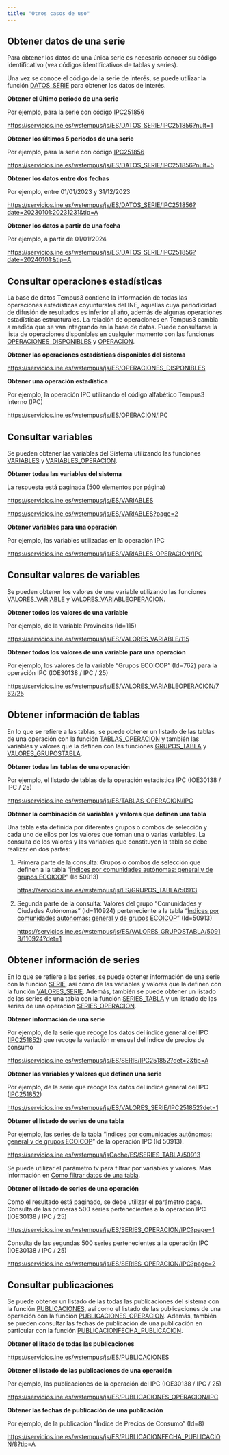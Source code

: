 ```yaml
---
title: "Otros casos de uso"
---
```


## Obtener datos de una serie

Para obtener los datos de una única serie es necesario conocer su código identificativo (vea códigos identificativos de tablas y series).

Una vez se conoce el código de la serie de interés, se puede utilizar la función [DATOS_SERIE](funciones/datos_serie.html) para obtener los datos de interés.

**Obtener el último periodo de una serie**

Por ejemplo, para la serie con código [IPC251856](https://www.ine.es/consul/serie.do?s=IPC251856)

<https://servicios.ine.es/wstempus/js/ES/DATOS_SERIE/IPC251856?nult=1>

**Obtener los últimos 5 periodos de una serie**

Por ejemplo, para la serie con código [IPC251856](https://www.ine.es/consul/serie.do?s=IPC251856)

<https://servicios.ine.es/wstempus/js/ES/DATOS_SERIE/IPC251856?nult=5>

**Obtener los datos entre dos fechas**

Por ejemplo, entre 01/01/2023 y 31/12/2023

<https://servicios.ine.es/wstempus/js/ES/DATOS_SERIE/IPC251856?date=20230101:20231231&tip=A>

**Obtener los datos a partir de una fecha**

Por ejemplo, a partir de 01/01/2024

<https://servicios.ine.es/wstempus/js/ES/DATOS_SERIE/IPC251856?date=20240101:&tip=A>

## Consultar operaciones estadísticas

La base de datos Tempus3 contiene la información de todas las operaciones estadísticas coyunturales del INE, aquellas cuya periodicidad de difusión de resultados es inferior al año, además de algunas operaciones estadísticas estructurales. La relación de operaciones en Tempus3 cambia a medida que se van integrando en la base de datos. Puede consultarse la lista de operaciones disponibles en cualquier momento con las funciones [OPERACIONES_DISPONIBLES](funciones/operaciones_disponibles.html) y [OPERACION](funciones/operacion.html).

**Obtener las operaciones estadísticas disponibles del sistema**

<https://servicios.ine.es/wstempus/js/ES/OPERACIONES_DISPONIBLES>

**Obtener una operación estadística**

Por ejemplo, la operación IPC utilizando el código alfabético Tempus3 interno (IPC)

<https://servicios.ine.es/wstempus/js/ES/OPERACION/IPC>

## Consultar variables

Se pueden obtener las variables del Sistema utilizando las funciones [VARIABLES](funciones/variables.html) y [VARIABLES_OPERACION](funciones/variables_operacion.html).

**Obtener todas las variables del sistema**

La respuesta está paginada (500 elementos por página)

<https://servicios.ine.es/wstempus/js/ES/VARIABLES>

<https://servicios.ine.es/wstempus/js/ES/VARIABLES?page=2>

**Obtener variables para una operación**

Por ejemplo, las variables utilizadas en la operación IPC

<https://servicios.ine.es/wstempus/js/ES/VARIABLES_OPERACION/IPC>

## Consultar valores de variables

Se pueden obtener los valores de una variable utilizando las funciones [VALORES_VARIABLE](funciones/valores_variable.html) y [VALORES_VARIABLEOPERACION](funciones/valores_variableoperacion.html).

**Obtener todos los valores de una variable**

Por ejemplo, de la variable Provincias (Id=115)

<https://servicios.ine.es/wstempus/js/ES/VALORES_VARIABLE/115>

**Obtener todos los valores de una variable para una operación**

Por ejemplo, los valores de la variable “Grupos ECOICOP" (Id=762) para la operación IPC (IOE30138 / IPC / 25)

<https://servicios.ine.es/wstempus/js/ES/VALORES_VARIABLEOPERACION/762/25>

## Obtener información de tablas

En lo que se refiere a las tablas, se puede obtener un listado de las tablas de una operación con la función [TABLAS_OPERACION](funciones/tablas_operacion.html) y también las variables y valores que la definen con las funciones [GRUPOS_TABLA](funciones/grupos_tabla.html) y [VALORES_GRUPOSTABLA](funciones/valores_grupostabla.html).

**Obtener todas las tablas de una operación**

Por ejemplo, el listado de tablas de la operación estadística IPC (IOE30138 / IPC / 25)

<https://servicios.ine.es/wstempus/js/ES/TABLAS_OPERACION/IPC>

**Obtener la combinación de variables y valores que definen una tabla**

Una tabla está definida por diferentes grupos o combos de selección y cada uno de ellos por los valores que toman una o varias variables. La consulta de los valores y las variables que constituyen la tabla se debe realizar en dos partes:

1.  Primera parte de la consulta: Grupos o combos de selección que definen a la tabla "[Índices por comunidades autónomas: general y de grupos ECOICOP](https://www.ine.es/jaxiT3/Tabla.htm?t=50913)" (Id 50913)

    <https://servicios.ine.es/wstempus/js/ES/GRUPOS_TABLA/50913>

2.  Segunda parte de la consulta: Valores del grupo "Comunidades y Ciudades Autónomas" (Id=110924) perteneciente a la tabla "[Índices por comunidades autónomas: general y de grupos ECOICOP](https://www.ine.es/jaxiT3/Tabla.htm?t=50913)" (Id=50913)

    <https://servicios.ine.es/wstempus/js/ES/VALORES_GRUPOSTABLA/50913/110924?det=1>

## Obtener información de series

En lo que se refiere a las series, se puede obtener información de una serie con la función [SERIE](funciones/serie.html), así como de las variables y valores que la definen con la función [VALORES_SERIE](funciones/valores_serie.html). Además, también se puede obtener un listado de las series de una tabla con la función [SERIES_TABLA](funciones/series_tabla.html) y un listado de las series de una operación [SERIES_OPERACION](funciones/series_operacion.html).

**Obtener información de una serie**

Por ejemplo, de la serie que recoge los datos del índice general del IPC ([IPC251852](https://www.ine.es/consul/serie.do?s=IPC251852)) que recoge la variación mensual del Índice de precios de consumo

<https://servicios.ine.es/wstempus/js/ES/SERIE/IPC251852?det=2&tip=A>

**Obtener las variables y valores que definen una serie**

Por ejemplo, de la serie que recoge los datos del índice general del IPC ([IPC251852](https://www.ine.es/consul/serie.do?s=IPC251852))

<https://servicios.ine.es/wstempus/js/ES/VALORES_SERIE/IPC251852?det=1>

**Obtener el listado de series de una tabla**

Por ejemplo, las series de la tabla "[Índices por comunidades autónomas: general y de grupos ECOICOP](https://www.ine.es/jaxiT3/Datos.htm?t=50913)" de la operación IPC (Id 50913).

<https://servicios.ine.es/wstempus/jsCache/ES/SERIES_TABLA/50913>

Se puede utilizar el parámetro tv para filtrar por variables y valores. Más información en [Como filtrar datos de una tabla](obtener_datos_tabla.html#como-filtrar-datos-de-una-tabla).

**Obtener el listado de series de una operación**

Como el resultado está paginado, se debe utilizar el parámetro page. Consulta de las primeras 500 series pertenecientes a la operación IPC (IOE30138 / IPC / 25)

<https://servicios.ine.es/wstempus/js/ES/SERIES_OPERACION/IPC?page=1>

Consulta de las segundas 500 series pertenecientes a la operación IPC (IOE30138 / IPC / 25)

<https://servicios.ine.es/wstempus/js/ES/SERIES_OPERACION/IPC?page=2>

## Consultar publicaciones

Se puede obtener un listado de las todas las publicaciones del sistema con la función [PUBLICACIONES](funciones/publicaciones.html), así como el listado de las publicaciones de una operación con la función [PUBLICACIONES_OPERACION](funciones/publicaciones_operacion.html). Además, también se pueden consultar las fechas de publicación de una publicación en particular con la función [PUBLICACIONFECHA_PUBLICACION](funciones/publicacionfecha_publicacion.html).

**Obtener el litado de todas las publicaciones**

<https://servicios.ine.es/wstempus/js/ES/PUBLICACIONES>

**Obtener el listado de las publicaciones de una operación**

Por ejemplo, las publicaciones de la operación del IPC (IOE30138 / IPC / 25)

<https://servicios.ine.es/wstempus/js/ES/PUBLICACIONES_OPERACION/IPC>

**Obtener las fechas de publicación de una publicación**

Por ejemplo, de la publicación "Índice de Precios de Consumo" (Id=8)

<https://servicios.ine.es/wstempus/js/ES/PUBLICACIONFECHA_PUBLICACION/8?tip=A>
